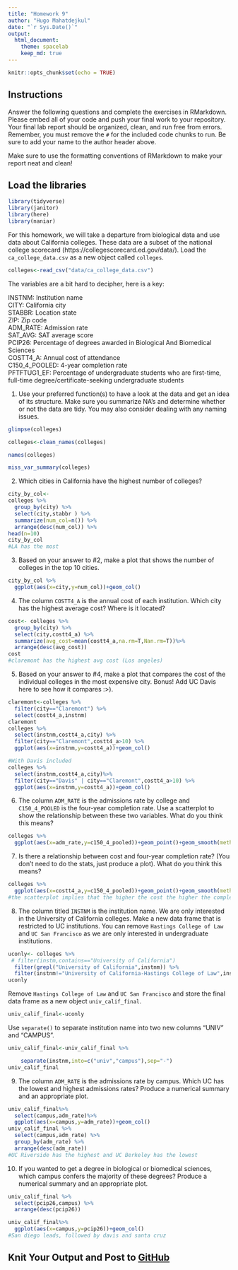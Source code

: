 ```yaml
---
title: "Homework 9"
author: "Hugo Mahatdejkul"
date: "`r Sys.Date()`"
output:
  html_document: 
    theme: spacelab
    keep_md: true
---
```


```r
knitr::opts_chunk$set(echo = TRUE)
```

## Instructions
Answer the following questions and complete the exercises in RMarkdown. Please embed all of your code and push your final work to your repository. Your final lab report should be organized, clean, and run free from errors. Remember, you must remove the `#` for the included code chunks to run. Be sure to add your name to the author header above.  

Make sure to use the formatting conventions of RMarkdown to make your report neat and clean!  

## Load the libraries
```r
library(tidyverse)
library(janitor)
library(here)
library(naniar)
``` 

For this homework, we will take a departure from biological data and use data about California colleges. These data are a subset of the national college scorecard (https://collegescorecard.ed.gov/data/). Load the `ca_college_data.csv` as a new object called `colleges`.
```r
colleges<-read_csv("data/ca_college_data.csv")
```

The variables are a bit hard to decipher, here is a key:  

INSTNM: Institution name  
CITY: California city  
STABBR: Location state  
ZIP: Zip code  
ADM_RATE: Admission rate  
SAT_AVG: SAT average score  
PCIP26: Percentage of degrees awarded in Biological And Biomedical Sciences  
COSTT4_A: Annual cost of attendance  
C150_4_POOLED: 4-year completion rate  
PFTFTUG1_EF: Percentage of undergraduate students who are first-time, full-time degree/certificate-seeking undergraduate students  

1. Use your preferred function(s) to have a look at the data and get an idea of its structure. Make sure you summarize NA's and determine whether or not the data are tidy. You may also consider dealing with any naming issues.
```r
glimpse(colleges)

colleges<-clean_names(colleges)

names(colleges)

miss_var_summary(colleges) 
```

2. Which cities in California have the highest number of colleges?
```r
city_by_col<-
colleges %>%
  group_by(city) %>%
  select(city,stabbr ) %>%
  summarize(num_col=n()) %>%
  arrange(desc(num_col)) %>%
head(n=10)
city_by_col
#LA has the most 
```

3. Based on your answer to #2, make a plot that shows the number of colleges in the top 10 cities.
```r
city_by_col %>%
  ggplot(aes(x=city,y=num_col))+geom_col()
```

4. The column `COSTT4_A` is the annual cost of each institution. Which city has the highest average cost? Where is it located?
```r
cost<- colleges %>%
  group_by(city) %>%
  select(city,costt4_a) %>%
  summarize(avg_cost=mean(costt4_a,na.rm=T,Nan.rm=T))%>%
  arrange(desc(avg_cost))
cost
#claremont has the highest avg cost (Los angeles)
```

5. Based on your answer to #4, make a plot that compares the cost of the individual colleges in the most expensive city. Bonus! Add UC Davis here to see how it compares :>).
```r
claremont<-colleges %>%
  filter(city=="Claremont") %>%
  select(costt4_a,instnm)
claremont
colleges %>%
  select(instnm,costt4_a,city) %>%
  filter(city=="Claremont",costt4_a>10) %>%
  ggplot(aes(x=instnm,y=costt4_a))+geom_col()
```

```r
#With Davis included
colleges %>%
  select(instnm,costt4_a,city)%>%
  filter(city=="Davis" | city=="Claremont",costt4_a>10) %>%
  ggplot(aes(x=instnm,y=costt4_a))+geom_col()
```


6. The column `ADM_RATE` is the admissions rate by college and `C150_4_POOLED` is the four-year completion rate. Use a scatterplot to show the relationship between these two variables. What do you think this means?
```r
colleges %>%
  ggplot(aes(x=adm_rate,y=c150_4_pooled))+geom_point()+geom_smooth(method=lm,se=T)
```

7. Is there a relationship between cost and four-year completion rate? (You don't need to do the stats, just produce a plot). What do you think this means?
```r
colleges %>%
  ggplot(aes(x=costt4_a,y=c150_4_pooled))+geom_point()+geom_smooth(method=lm,se=T)
#the scatterplot implies that the higher the cost the higher the completion rate.

```

8. The column titled `INSTNM` is the institution name. We are only interested in the University of California colleges. Make a new data frame that is restricted to UC institutions. You can remove `Hastings College of Law` and `UC San Francisco` as we are only interested in undergraduate institutions.
```r
uconly<- colleges %>%
 # filter(instm,contains=="University of California")
  filter(grepl("University of California",instnm)) %>%
  filter(instnm!="University of California-Hastings College of Law",instnm!="University of California-San Francisco")
uconly
```

Remove `Hastings College of Law` and `UC San Francisco` and store the final data frame as a new object `univ_calif_final`.
```r
univ_calif_final<-uconly
```

Use `separate()` to separate institution name into two new columns "UNIV" and "CAMPUS".
```r
univ_calif_final<-univ_calif_final %>%

    separate(instnm,into=c("univ","campus"),sep="-")
univ_calif_final
```

9. The column `ADM_RATE` is the admissions rate by campus. Which UC has the lowest and highest admissions rates? Produce a numerical summary and an appropriate plot.
```r
univ_calif_final%>%
  select(campus,adm_rate)%>%
  ggplot(aes(x=campus,y=adm_rate))+geom_col()
univ_calif_final %>%
  select(campus,adm_rate) %>%
  group_by(adm_rate) %>%
  arrange(desc(adm_rate))
#UC Riverside has the highest and UC Berkeley has the lowest

```

10. If you wanted to get a degree in biological or biomedical sciences, which campus confers the majority of these degrees? Produce a numerical summary and an appropriate plot.
```r
univ_calif_final %>%
  select(pcip26,campus) %>%
  arrange(desc(pcip26)) 
```

```r
univ_calif_final%>%
  ggplot(aes(x=campus,y=pcip26))+geom_col()
#San diego leads, followed by davis and santa cruz
```

## Knit Your Output and Post to [GitHub](https://github.com/FRS417-DataScienceBiologists)